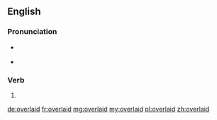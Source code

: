 ==English==

===Pronunciation===
* {{a|US}} {{IPA|/oʊ.vɚ.leɪd/|lang=en}}
* {{rhymes|eɪd|lang=en}}

===Verb===
{{head|en}}

# {{en-past of|overlay}}

[[de:overlaid]]
[[fr:overlaid]]
[[mg:overlaid]]
[[my:overlaid]]
[[pl:overlaid]]
[[zh:overlaid]]